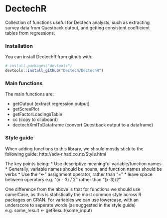 # DectechR

Collection of functions useful for Dectech analysts, such as extracting survey data from Questback output, and getting consistent coefficient tables from regressions.


### Installation

You can install DectechR from github with:

```r
# install.packages("devtools")
devtools::install_github("Dectech/DectechR")
```

### Main functions

The main functions are:

* getOutput (extract regression output)
* getScreePlot
* getFactorLoadingsTable
* cc (copy to clipboard)
* dectechXmlToDataframe (convert Questback output to a dataframe)

### Style guide

When adding functions to this library, we should mostly stick to the following guide: http://adv-r.had.co.nz/Style.html

The key points being:
* Use descriptive meaningful variable/function names
* Generally, variable names should be nouns, and function names should be verbs
* Use the "<-" assignment operator, rather than "="
* leave space between operators e.g. "(x - 3) / 2" rather than "(x-3)/2"

One difference from the above is that for functions we should use camelCase, as this is statistically the most common style across R packages on CRAN. 
For variables we can use lowercase, with an underscore to seperate words (as suggested in the style guide) 
    e.g. some_result <- getResult(some_input)


